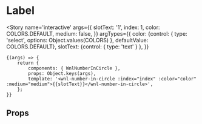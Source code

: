 
<Meta title='atoms/NumberInCircle' component={WnlNumberInCircle} />

# Label

<Story name='interactive'
    args={{
        slotText: '1',
        index: 1,
        color: COLORS.DEFAULT,
        medium: false,
    }}
    argTypes={{
        color: {control: { type: 'select', options: Object.values(COLORS) }, defaultValue: COLORS.DEFAULT},
        slotText: {control: { type: 'text' } },
    }}
>
    {(args) => {
        return {
            components: { WnlNumberInCircle },
            props: Object.keys(args),
            template: '<wnl-number-in-circle :index="index" :color="color" :medium="medium">{{slotText}}</wnl-number-in-circle>',
        };
    }}
</Story>

## Props

<Props of={WnlNumberInCircle} />
